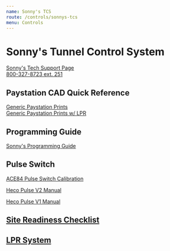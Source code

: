 ```yaml
---
name: Sonny's TCS
route: /controls/sonnys-tcs
menu: Controls
---
```


<base target="_blank" rel="noopener noreferrer" />

# Sonny's Tunnel Control System

[Sonny's Tech Support Page](https://www.sonnysdirect.com/sonnysdirect/en/prd_car_wash_equipment_resources)  
[800-327-8723 ext. 251](tel:800-327-8723,251)

## Paystation CAD Quick Reference

[Generic Paystation Prints](../public/controls/sonnys/Paystation-Prints.pdf)  
[Generic Paystation Prints w/ LPR](../public/controls/sonnys/Paystation-Prints_LPR.pdf)

## Programming Guide

[Sonny's Programming Guide](../public/controls/sonnys/TCS-Programming-Guide.pdf)

## Pulse Switch

[ACE84 Pulse Switch Calibration](../public/controls/sonnys/ACE84-Manual.pdf)

[Heco Pulse V2 Manual](../public/controls/sonnys/V2-Heco-Pulse.pdf)

[Heco Pulse V1 Manual](../public/controls/sonnys/V1-Heco-Pulse.pdf)

## [Site Readiness Checklist](../public/controls/sonnys/Site-Readiness.pdf)

## [LPR System](../public/controls/sonnys/LPR-Teach-Mode.pdf)
